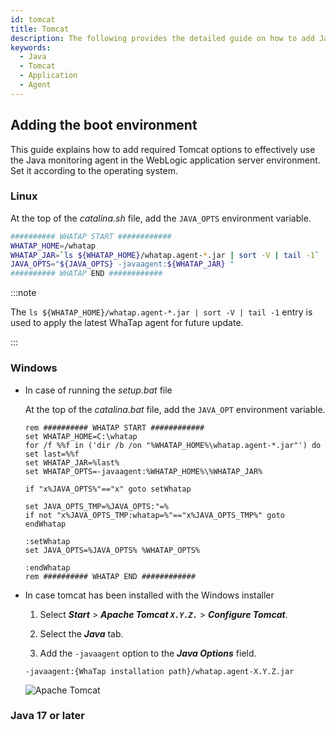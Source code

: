 ```yaml
---
id: tomcat
title: Tomcat
description: The following provides the detailed guide on how to add Java Virtual Machine (JVM) options to integrate the WhaTap monitoring solution into Tomcat applications. Through this document, users can learn step by step how to apply the required JVM settings to monitor the performance and availability of Tomcat applications after installing the Java agent. It includes the configuration of essential JVM options during agent installation, optimal configuration for smooth integration with Tomcat, and histogram query.
keywords:
  - Java
  - Tomcat
  - Application
  - Agent
---
```


## Adding the boot environment

This guide explains how to add required Tomcat options to effectively use the Java monitoring agent in the WebLogic application server environment. Set it according to the operating system.

### Linux

At the top of the *catalina.sh* file, add the `JAVA_OPTS` environment variable.

```bash title='{Tomcat_PATH}/bin/catalina.sh' showLineNumbers
########## WHATAP START ############
WHATAP_HOME=/whatap
WHATAP_JAR=`ls ${WHATAP_HOME}/whatap.agent-*.jar | sort -V | tail -1`
JAVA_OPTS="${JAVA_OPTS} -javaagent:${WHATAP_JAR} "
########## WHATAP END ############
```

:::note

The `ls ${WHATAP_HOME}/whatap.agent-*.jar | sort -V | tail -1` entry is used to apply the latest WhaTap agent for future update.

:::

### Windows

- In case of running the *setup.bat* file

  At the top of the *catalina.bat* file, add the `JAVA_OPT` environment variable.

  ```batch title='{Tomcat_PATH}/bin/catalina.bat' {3} showLineNumbers
  rem ########## WHATAP START ############
  set WHATAP_HOME=C:\whatap
  for /f %%f in ('dir /b /on "%WHATAP_HOME%\whatap.agent-*.jar"') do set last=%%f
  set WHATAP_JAR=%last%
  set WHATAP_OPTS=-javaagent:%WHATAP_HOME%\%WHATAP_JAR%

  if "x%JAVA_OPTS%"=="x" goto setWhatap

  set JAVA_OPTS_TMP=%JAVA_OPTS:"=%
  if not "x%JAVA_OPTS_TMP:whatap=%"=="x%JAVA_OPTS_TMP%" goto endWhatap

  :setWhatap
  set JAVA_OPTS=%JAVA_OPTS% %WHATAP_OPTS%

  :endWhatap
  rem ########## WHATAP END ############
  ```

- In case tomcat has been installed with the Windows installer

  1. Select **_Start_** > **_Apache Tomcat `X.Y.Z.`_** > **_Configure Tomcat_**.

  2. Select the **_Java_** tab.

  3. Add the `-javaagent` option to the **_Java Options_** field.

  ```text
  -javaagent:{WhaTap installation path}/whatap.agent-X.Y.Z.jar
  ```

  ![Apache Tomcat](https://img.whatap.io/media/images/tomcat-win.png)

### Java 17 or later


<Java17 />


<Setheapmemory />


<Nextstep />
